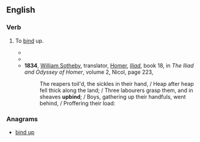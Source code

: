 ==English==

===Verb===
{{en-verb|upbinds|upbinding|upbound}}

# {{context|transitive|obsolete|poetic}} To [[bind]] up.
#*{{quote-book|year=1590|author=[[w:Edmund Spenser|Edmund Spenser]]|title=[[w:The Faerie Queene|The Fairy Queen]]|url=http://books.google.com/books?id=djIJAAAAQAAJ&pg=RA1-PA149|page=149|section=Canto XIL|year_published=1758
|passage=All these the daughters of old Nereus were, / Which have the sea in charge to them assign'd, / To rule his tides, and surges to uprear, / To bring forth storms, or fast them to '''upbind''', / And sailors save from wrecks of wrathful wind.}}
#*{{quote-book|year=1600|author=[[w:Edward Fairfax|Edward Fairfax]]|title=Godfrey of Bulloigne, or Jerusalem Delivered|url=http://www.gutenberg.org/dirs/etext96/jrdel10.txt|by=Torquato Tasso|section=Book X Stanza V
|passage=But when the night cast up her shade aloft, / And all earth's colors strange in sable dy'd, / He light, and as he could his wounds '''upbound''', / And shook ripe dates down from a palm he found. }}
#*'''1834''', [[w:William Sotheby|William Sotheby]], translator, [[w:Homer|Homer]], ''[[w:Iliad|Iliad]]'', book 18, in ''The Iliad and Odyssey of Homer'', volume 2, Nicol, page 223,
#*:The reapers toil'd, the sickles in their hand,&nbsp;/ Heap after heap fell thick along the land;&nbsp;/ Three labourers grasp them, and in sheaves '''upbind''';&nbsp;/ Boys, gathering up their handfuls, went behind,&nbsp;/ Proffering their load:

===Anagrams===
* [[bind up#English|bind up]]
